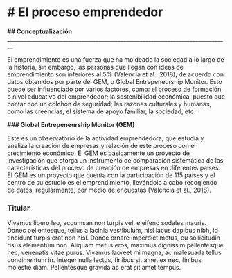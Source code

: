 **# El proceso emprendedor**
================================================================================

**## Conceptualización**
________________________________________________________________________________

El emprendimiento es una fuerza que ha moldeado la sociedad a lo largo de la historia, sin embargo, las personas que llegan con ideas de emprendimiento son inferiores al 5% (Valencia et al., 2018), de acuerdo con datos obtenidos por parte del GEM, o Global Entrepeneurship Monitor. Esto puede ser influenciado por varios factores, como: el proceso de formación, o nivel educativo del emprendedor; la sostenibilidad económica, puesto que contar con un colchón de seguridad; las razones culturales y humanas, como las creencias, el sistema de apoyo familiar, la sociedad, etc.

**### Global Entrepeneurship Monitor (GEM)**

Este es un observatorio de la actividad emprendedora, que estudia y analiza la creación de empresas y relación de este proceso con el crecimiento económico. El GEM es básicamente un proyecto de investigación que otorga un instrumento de comparación sistemática de las características del proceso de creación de empresas en diferentes países. El GEM es un proyecto que cuenta con la participación de 115 países y el centro de su estudio es el emprendimiento, llevándolo a cabo recogiendo de datos, regularmente, por medio de encuestas (Valencia et al., 2018).

### Titular

Vivamus libero leo, accumsan non turpis vel, eleifend sodales mauris. Donec pellentesque, tellus a lacinia vestibulum, nisl lacus dapibus nibh, id tincidunt turpis erat non nisl. Donec ornare imperdiet metus, eu sollicitudin risus elementum non. Aliquam metus eros, maximus dignissim pellentesque nec, venenatis vitae purus. Vivamus laoreet mi magna, ac malesuada tellus condimentum in. Integer nulla lectus, finibus sit amet ex nec, finibus molestie diam. Pellentesque gravida ac erat sit amet tempus.
